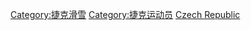 [[Category:捷克滑雪|Category:捷克滑雪]]
[[Category:捷克运动员|Category:捷克运动员]]
[[Category:各國滑雪運動員|Czech Republic]]